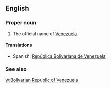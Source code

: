 ==English==

===Proper noun===
{{en-proper noun|sg=[[Bolivarian]] [[republic|Republic]] of [[Venezuela]]}}

# The official name of [[Venezuela]].

====Translations====
* Spanish: [[República Bolivariana de Venezuela]]

===See also===
[[w:Bolivarian Republic of Venezuela]]